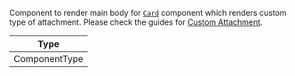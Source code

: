 Component to render main body for [`Card`](../../../../ui-components/card.mdx) component which renders custom type of attachment.
Please check the guides for [Custom Attachment](../../../../guides/custom-attachment.mdx).

| Type          |
| ------------- |
| ComponentType |
